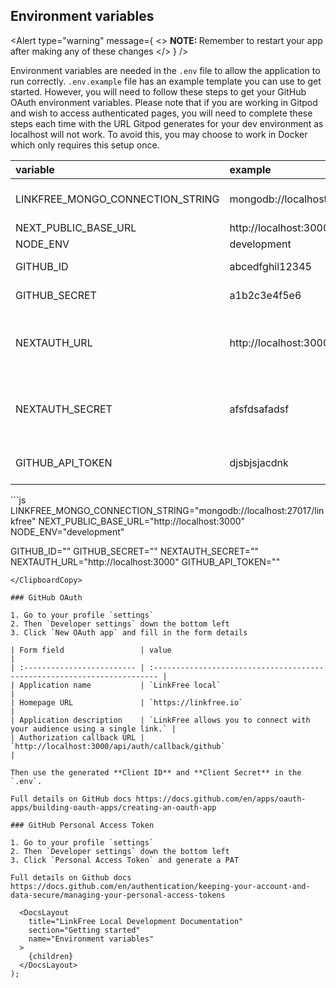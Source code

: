 
## Environment variables

<Alert
  type="warning"
  message={
    <>
      <strong>NOTE: </strong>
      Remember to restart your app after making any of these changes
    </>
  }
/>

Environment variables are needed in the `.env` file to allow the application to run correctly. `.env.example` file has an example template you can use to get started. However, you will need to follow these steps to get your GitHub OAuth environment variables. Please note that if you are working in Gitpod and wish to access authenticated pages, you will need to complete these steps each time with the URL Gitpod generates for your dev environment as localhost will not work. To avoid this, you may choose to work in Docker which only requires this setup once.

| variable                         | example                            | required | description                                                 |
| :------------------------------- | :--------------------------------- | :------- | :---------------------------------------------------------- |
| LINKFREE_MONGO_CONNECTION_STRING | mongodb://localhost:27017/linkfree | true     | Database connection string                                  |
| NEXT_PUBLIC_BASE_URL             | http://localhost:3000              | true     | Hosting url                                                 |
| NODE_ENV                         | development                        | true     | -                                                           |
| GITHUB_ID                        | abcedfghil12345                    | true     | GitHub OAuth ID                                             |
| GITHUB_SECRET                    | a1b2c3e4f5e6                       | true     | GitHub OAuth Secret                                         |
| NEXTAUTH_URL                     | http://localhost:3000              | true     | The url you visit for the app, loaclhost:3000 or Gitpod url |
| NEXTAUTH_SECRET                  | afsfdsafadsf                       | true     | Next Auth Secret, this can be any random characters         |
| GITHUB_API_TOKEN                 | djsbjsjacdnk                       | false    | Github Personal Access Token                                |

<ClipboardCopy>
```js
LINKFREE_MONGO_CONNECTION_STRING="mongodb://localhost:27017/linkfree"
NEXT_PUBLIC_BASE_URL="http://localhost:3000"
NODE_ENV="development"

GITHUB_ID=""
GITHUB_SECRET=""
NEXTAUTH_SECRET=""
NEXTAUTH_URL="http://localhost:3000"
GITHUB_API_TOKEN=""

```
</ClipboardCopy>

### GitHub OAuth

1. Go to your profile `settings`
2. Then `Developer settings` down the bottom left
3. Click `New OAuth app` and fill in the form details

| Form field                 | value                                                                    |
| :------------------------- | :----------------------------------------------------------------------- |
| Application name           | `LinkFree local`                                                         |
| Homepage URL               | `https://linkfree.io`                                                    |
| Application description    | `LinkFree allows you to connect with your audience using a single link.` |
| Authorization callback URL | `http://localhost:3000/api/auth/callback/github`                         |

Then use the generated **Client ID** and **Client Secret** in the `.env`.

Full details on GitHub docs https://docs.github.com/en/apps/oauth-apps/building-oauth-apps/creating-an-oauth-app

### GitHub Personal Access Token

1. Go to your profile `settings`
2. Then `Developer settings` down the bottom left
3. Click `Personal Access Token` and generate a PAT

Full details on Github docs https://docs.github.com/en/authentication/keeping-your-account-and-data-secure/managing-your-personal-access-tokens

  <DocsLayout
    title="LinkFree Local Development Documentation"
    section="Getting started"
    name="Environment variables"
  >
    {children}
  </DocsLayout>
);
